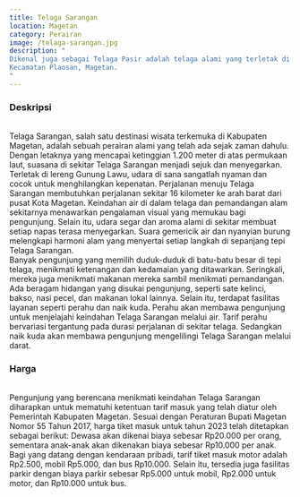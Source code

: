 ```yaml
---
title: Telaga Sarangan
location: Magetan
category: Perairan
image: /telaga-sarangan.jpg
description: "
Dikenal juga sebagai Telaga Pasir adalah telaga alami yang terletak di lereng Gunung Lawu,
Kecamatan Plaosan, Magetan.
"
---
```


<h3 class="text-center text-3xl font-bold">Deskripsi</h3>
<br />
Telaga Sarangan, salah satu destinasi wisata terkemuka di Kabupaten Magetan,
adalah sebuah perairan alami yang telah ada sejak zaman dahulu. Dengan letaknya
yang mencapai ketinggian 1.200 meter di atas permukaan laut, suasana di sekitar
Telaga Sarangan menjadi sejuk dan menyegarkan. Terletak di lereng Gunung Lawu,
udara di sana sangatlah nyaman dan cocok untuk menghilangkan kepenatan.
Perjalanan menuju Telaga Sarangan membutuhkan perjalanan sekitar 16 kilometer ke
arah barat dari pusat Kota Magetan. Keindahan air di dalam telaga dan
pemandangan alam sekitarnya menawarkan pengalaman visual yang memukau bagi
pengunjung. Selain itu, udara segar dan aroma alami di sekitar membuat setiap
napas terasa menyegarkan. Suara gemericik air dan nyanyian burung melengkapi
harmoni alam yang menyertai setiap langkah di sepanjang tepi Telaga Sarangan.
<br />
Banyak pengunjung yang memilih duduk-duduk di batu-batu besar di tepi telaga,
menikmati ketenangan dan kedamaian yang ditawarkan. Seringkali, mereka juga
menikmati makanan mereka sambil menikmati pemandangan. Ada beragam hidangan yang
disukai pengunjung, seperti sate kelinci, bakso, nasi pecel, dan makanan lokal
lainnya. Selain itu, terdapat fasilitas layanan seperti perahu dan naik kuda.
Perahu akan membawa pengunjung untuk menjelajahi keindahan Telaga Sarangan
melalui air. Tarif perahu bervariasi tergantung pada durasi perjalanan di
sekitar telaga. Sedangkan naik kuda akan membawa pengunjung mengelilingi Telaga
Sarangan melalui darat.

<br />
<h3 class="text-center text-3xl font-bold">Harga</h3>
<br />
Pengunjung yang berencana menikmati keindahan Telaga Sarangan diharapkan untuk mematuhi
ketentuan tarif masuk yang telah diatur oleh Pemerintah Kabupaten Magetan. Sesuai
dengan Peraturan Bupati Magetan Nomor 55 Tahun 2017, harga tiket masuk untuk tahun
2023 telah ditetapkan sebagai berikut: Dewasa akan dikenai biaya sebesar Rp20.000
per orang, sementara anak-anak akan dikenakan biaya sebesar Rp10.000 per anak. Bagi
yang datang dengan kendaraan pribadi, tarif tiket masuk motor adalah Rp2.500, mobil
Rp5.000, dan bus Rp10.000. Selain itu, tersedia juga fasilitas parkir dengan biaya
parkir sebesar Rp5.000 untuk mobil, Rp2.000 untuk motor, dan Rp10.000 untuk bus.